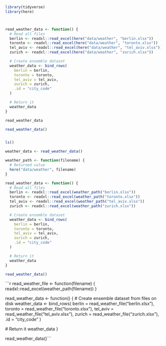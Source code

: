 <!--Setup 31-function.R -->
```r
library(tidyverse)
library(here)
```


<!--Important! Please reset the R session before running this script. -->
```r
```


<!--(In RStudio: Session/Restart R) -->
```r
```


<!--Declare a function to hide implementation details -->
```r
read_weather_data <- function() {
  # Read all files
  berlin <- readxl::read_excel(here("data/weather", "berlin.xlsx"))
  toronto <- readxl::read_excel(here("data/weather", "toronto.xlsx"))
  tel_aviv <- readxl::read_excel(here("data/weather", "tel_aviv.xlsx"))
  zurich <- readxl::read_excel(here("data/weather", "zurich.xlsx"))

  # Create ensemble dataset
  weather_data <- bind_rows(
    berlin = berlin,
    toronto = toronto,
    tel_aviv = tel_aviv,
    zurich = zurich,
    .id = "city_code"
  )

  # Return it
  weather_data
}
```


<!--Functions are first-class objects -->
```r
read_weather_data
```


<!--Execute like functions exported from packages -->
```r
read_weather_data()
```


<!--Variables are local, execution doesn't change global variables. -->
```r
```


<!--(The effect is only seen when starting R in a fresh session.) -->
```r
ls()
```


<!--Assign result to use in further operations -->
```r
weather_data <- read_weather_data()
```


<!--Functions can have arguments -->
```r
weather_path <- function(filename) {
  # Returned value
  here("data/weather", filename)
}
```


<!--Functions can be called by other functions -->
```r
read_weather_data <- function() {
  # Read all files
  berlin <- readxl::read_excel(weather_path("berlin.xlsx"))
  toronto <- readxl::read_excel(weather_path("toronto.xlsx"))
  tel_aviv <- readxl::read_excel(weather_path("tel_aviv.xlsx"))
  zurich <- readxl::read_excel(weather_path("zurich.xlsx"))

  # Create ensemble dataset
  weather_data <- bind_rows(
    berlin = berlin,
    toronto = toronto,
    tel_aviv = tel_aviv,
    zurich = zurich,
    .id = "city_code"
  )

  # Return it
  weather_data
}
```


<!--Still need to run a function -->
```r
read_weather_data()
```


<!--Functions can help eliminate intermediate variables -->
```r
read_weather_file <- function(filename) {
  readxl::read_excel(weather_path(filename))
}

read_weather_data <- function() {
  # Create ensemble dataset from files on disk
  weather_data <- bind_rows(
    berlin = read_weather_file("berlin.xlsx"),
    toronto = read_weather_file("toronto.xlsx"),
    tel_aviv = read_weather_file("tel_aviv.xlsx"),
    zurich = read_weather_file("zurich.xlsx"),
    .id = "city_code"
  )

  # Return it
  weather_data
}

read_weather_data()```
